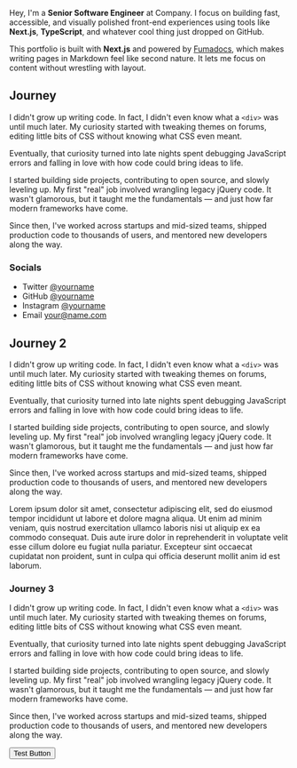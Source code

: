 
<MdxLayout title="About" toc={toc}>

Hey, I'm a **Senior Software Engineer** at Company. I focus on building fast, accessible, and visually polished front-end experiences using tools like **Next.js**, **TypeScript**, and whatever cool thing just dropped on GitHub.

This portfolio is built with **Next.js** and powered by [Fumadocs](https://fumadocs.vercel.app/), which makes writing pages in Markdown feel like second nature. It lets me focus on content without wrestling with layout.

## Journey

I didn't grow up writing code. In fact, I didn't even know what a `<div>` was until much later. My curiosity started with tweaking themes on forums, editing little bits of CSS without knowing what CSS even meant.

Eventually, that curiosity turned into late nights spent debugging JavaScript errors and falling in love with how code could bring ideas to life.

I started building side projects, contributing to open source, and slowly leveling up. My first "real" job involved wrangling legacy jQuery code. It wasn't glamorous, but it taught me the fundamentals — and just how far modern frameworks have come.

Since then, I've worked across startups and mid-sized teams, shipped production code to thousands of users, and mentored new developers along the way.

### Socials

- Twitter [@yourname](https://twitter.com/yourname)
- GitHub [@yourname](https://github.com/yourname)
- Instagram [@yourname](https://instagram.com/yourname)
- Email your@name.com

## Journey 2

I didn't grow up writing code. In fact, I didn't even know what a `<div>` was until much later. My curiosity started with tweaking themes on forums, editing little bits of CSS without knowing what CSS even meant.

Eventually, that curiosity turned into late nights spent debugging JavaScript errors and falling in love with how code could bring ideas to life.

I started building side projects, contributing to open source, and slowly leveling up. My first "real" job involved wrangling legacy jQuery code. It wasn't glamorous, but it taught me the fundamentals — and just how far modern frameworks have come.

Since then, I've worked across startups and mid-sized teams, shipped production code to thousands of users, and mentored new developers along the way.

Lorem ipsum dolor sit amet, consectetur adipiscing elit, sed do eiusmod tempor incididunt ut labore et dolore magna aliqua. Ut enim ad minim veniam, quis nostrud exercitation ullamco laboris nisi ut aliquip ex ea commodo consequat. Duis aute irure dolor in reprehenderit in voluptate velit esse cillum dolore eu fugiat nulla pariatur. Excepteur sint occaecat cupidatat non proident, sunt in culpa qui officia deserunt mollit anim id est laborum.

### Journey 3

I didn't grow up writing code. In fact, I didn't even know what a `<div>` was until much later. My curiosity started with tweaking themes on forums, editing little bits of CSS without knowing what CSS even meant.

Eventually, that curiosity turned into late nights spent debugging JavaScript errors and falling in love with how code could bring ideas to life.

I started building side projects, contributing to open source, and slowly leveling up. My first "real" job involved wrangling legacy jQuery code. It wasn't glamorous, but it taught me the fundamentals — and just how far modern frameworks have come.

Since then, I've worked across startups and mid-sized teams, shipped production code to thousands of users, and mentored new developers along the way.

<Button appName="oss-static" className="bg-green-200 p-2">
  Test Button
</Button>

</MdxLayout>
